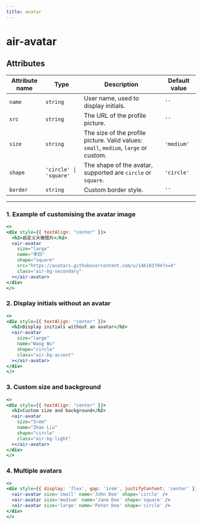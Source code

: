 ```yaml
---
title: avatar
---
```

# air-avatar
## Attributes
| Attribute name   | Type                             | Description                                         | Default value      |
| -------- | -------------------------------- | -------------------------------------------- | ----------- |
| `name`   | `string`                         | User name, used to display initials.                          | `''`        |
| `src`    | `string`                         | The URL of the profile picture.                                | `''`        |
| `size`   | `string`                         | The size of the profile picture. Valid values: `small`, `medium`, `large` or custom. | `'medium'`  |
| `shape`  | `'circle' \| 'square'`           | The shape of the avatar, supported are `circle` or `square`.                 | `'circle'`  |
| `border` | `string`                         | Custom border style.                                     | `''`        |
---
### 1. Example of customising the avatar image
```jsx live
<>
<div style={{ textAlign: "center" }}>
  <h2>自定义头像图片</h2>
  <air-avatar
    size="large"
    name="李四"
    shape="square"
    src="https://avatars.githubusercontent.com/u/146103794?v=4"
    class="air-bg-secondary"
  ></air-avatar>
</div>
</>
```
### 2. Display initials without an avatar
```jsx live
<>
<div style={{ textAlign: "center" }}>
  <h2>Display initials without an avatar</h2>
  <air-avatar
    size="large"
    name="Wang Wu"
    shape="circle"
    class="air-bg-accent"
  ></air-avatar>
</div>
</>
```

### 3. Custom size and background
```jsx live
<>
<div style={{ textAlign: "center" }}>
  <h2>Custom size and background</h2>
  <air-avatar
    size="5rem"
    name="Zhao Liu"
    shape="circle"
    class="air-bg-light"
  ></air-avatar>
</div>
</>
```
### 4. Multiple avatars
```jsx live
<>
<div style={{ display: 'flex', gap: '1rem', justifyContent: 'center' }}>
  <air-avatar size='small' name='John Doe' shape='circle' />
  <air-avatar size='medium' name='Jane Doe' shape='square' />
  <air-avatar size='large' name='Peter Doe' shape='circle' />
</div>
</>
```
